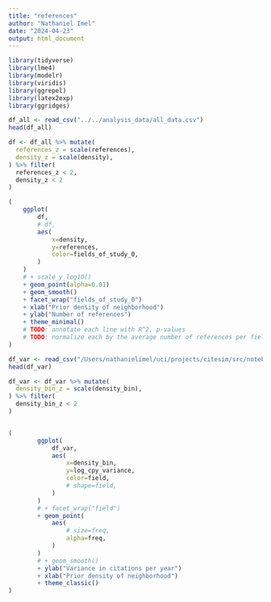 ```yaml
---
title: "references"
author: "Nathaniel Imel"
date: "2024-04-23"
output: html_document
---
```

  
  
```r
library(tidyverse)
library(lme4)
library(modelr)
library(viridis)
library(ggrepel)
library(latex2exp)
library(ggridges)
```

```r
df_all <- read_csv("../../analysis_data/all_data.csv")
head(df_all)
```

```r

df <- df_all %>% mutate(
  references_z = scale(references),
  density_z = scale(density),
) %>% filter(
  references_z < 2,
  density_z < 2
)

(
    ggplot(
        df,
        # df,
        aes(
            x=density,
            y=references,
            color=fields_of_study_0,
        )
    )
    # + scale_y_log10()
    + geom_point(alpha=0.01)
    + geom_smooth()
    + facet_wrap("fields_of_study_0")
    + xlab("Prior density of neighborhood")
    + ylab("Number of references")
    + theme_minimal()
    # TODO: annotate each line with R^2, p-values
    # TODO: normalize each by the average number of references per field
)

```

```r

df_var <- read_csv("/Users/nathanielimel/uci/projects/citesim/src/notebooks/all_cpy_variance_data.csv")
head(df_var)
```


```r

df_var <- df_var %>% mutate(
  density_bin_z = scale(density_bin),
) %>% filter(
  density_bin_z < 2
)


(
        ggplot(
            df_var, 
            aes(
                x=density_bin,
                y=log_cpy_variance,
                color=field,
                # shape=field,
            )
        )
        # + facet_wrap("field")
        + geom_point(
            aes(
                # size=freq,
                alpha=freq,
            )
        )
        # + geom_smooth()
        + ylab("Variance in citations per year")
        + xlab("Prior density of neighborhood")
        + theme_classic()
)

```